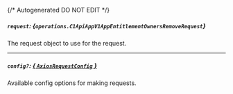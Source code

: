 {/* Autogenerated DO NOT EDIT  */}

##### `request`: *{`operations.C1ApiAppV1AppEntitlementOwnersRemoveRequest`}*
The request object to use for the request.
<Collapsible>
    <C1ApiAppV1AppEntitlementOwnersRemoveRequest/>
</Collapsible>

---
##### `config?`: [*{ `AxiosRequestConfig` }*](https://axios-http.com/docs/req_config)
Available config options for making requests.


